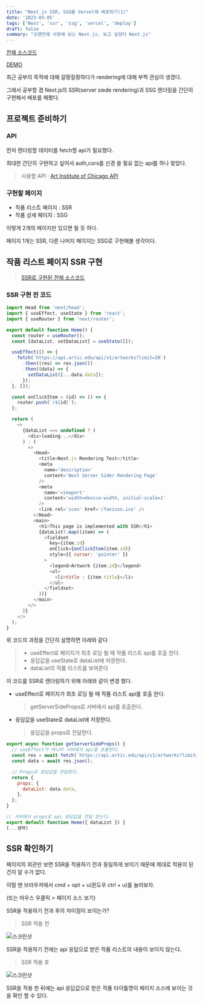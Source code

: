 ```yaml
---
title: "Next.js SSR, SSG를 Vercel에 배포하기(1)"
date: '2023-03-05'
tags: ['Next', 'ssr', 'ssg', 'vercel', 'deploy']
draft: false
summary: "오랜만에 사용해 보는 Next.js, 보고 싶었다 Next.js"
---
```


[전체 소스코드](https://github.com/nostrss/next-render)

[DEMO](https://next-render-hjuyogs9h-nostrss.vercel.app/)

최근 공부의 목적에 대해 갈팡질팡하다가 rendering에 대해 부쩍 관심이 생겼다.

그래서 공부할 겸 Next.js의 SSR(server siede rendering)과 SSG 렌더링을 간단히 구현해서 배포를 해봤다.

## 프로젝트 준비하기

### API

먼저 렌더링할 데이터를 fetch할 api가 필요했다.

최대한 간단히 구현하고 싶어서 auth,cors를 신경 쓸 필요 없는 api를 하나 찾았다.

> 사용할 API : [Art Institute of Chicago API](https://api.artic.edu/docs/)

### 구현할 페이지

- 작품 리스트 페이지 : SSR
- 작품 상세 페이지 : SSG

이렇게 2개의 페이지만 있으면 될 듯 하다.

페이지 1개는 SSR, 다른 나머지 페이지는 SSG로 구현해볼 생각이다.

## 작품 리스트 페이지 SSR 구현

> [SSR로 구현된 전체 소스코드](https://github.com/>nostrss/next-render/blob/main/src/pages/index.js)

### SSR 구현 전 코드

```javascript
import Head from 'next/head';
import { useEffect, useState } from 'react';
import { useRouter } from 'next/router';

export default function Home() {
  const router = useRouter();
  const [dataList, setDataList] = useState([]);

  useEffect(() => {
    fetch(`https://api.artic.edu/api/v1/artworks?limit=20`)
      .then((res) => res.json())
      .then((data) => {
        setDataList([...data.data]);
      });
  }, []);

  const onClickItem = (id) => () => {
    router.push(`/${id}`);
  };

  return (
    <>
      {dataList === undefined ? (
        <div>loading...</div>
      ) : (
        <>
          <Head>
            <title>Next.js Rendering Test</title>
            <meta
              name='description'
              content='Next Server Sider Rendering Page'
            />
            <meta
              name='viewport'
              content='width=device-width, initial-scale=1'
            />
            <link rel='icon' href='/favicon.ico' />
          </Head>
          <main>
            <h1>This page is implemented with SSR</h1>
            {dataList?.map((item) => (
              <fieldset
                key={item.id}
                onClick={onClickItem(item.id)}
                style={{ cursor: 'pointer' }}
              >
                <legend>Artwork {item.id}</legend>
                <ul>
                  <li>title : {item.title}</li>
                </ul>
              </fieldset>
            ))}
          </main>
        </>
      )}
    </>
  );
}
```

위 코드의 과정을 간단히 설명하면 아래와 같다

> - useEffect로 페이지가 최초 로딩 될 때 작품 리스트 api를 호출 한다.
> - 응답값을 useState로 dataList에 저장한다.
> - dataList의 작품 리스트를 보여준다

이 코드를 SSR로 렌더링하기 위해 아래와 같이 변경 했다.

- useEffect로 페이지가 최초 로딩 될 때 작품 리스트 api를 호출 한다.

  > getServerSideProps로 서버에서 api를 호출한다.

- 응답값을 useState로 dataList에 저장한다.
  > 응답값을 props로 전달한다.

```javascript
export async function getServerSideProps() {
  // useEffect가 아니라 서버에서 api를 호출한다.
  const res = await fetch(`https://api.artic.edu/api/v1/artworks?limit=20`);
  const data = await res.json();

  // Props로 응답값을 전달한다.
  return {
    props: {
      dataList: data.data,
    },
  };
}
```

```javascript
// 서버에서 props로 api 응답값을 전달 받는다.
export default function Home({ dataList }) {
(...생략)
```

## SSR 확인하기

페이지의 외관만 보면 SSR을 적용하기 전과 동일하게 보이기 때문에 제대로 적용이 된건지 알 수가 없다.

이럴 땐 브라우저에서 cmd + opt + u(윈도우 ctrl + u)를 눌러보자.

(또는 마우스 우클릭 > 페이지 소스 보기)

SSR을 적용하기 전과 후의 차이점이 보이는가?

> SSR 적용 전

![스크린샷](https://user-images.githubusercontent.com/56717167/223130866-9d953e25-3e92-4ae9-af2d-534dcc16495e.png)

SSR을 적용하기 전에는 api 응답으로 받은 작품 리스트의 내용이 보이지 않는다.

> SSR 적용 후

![스크린샷](https://user-images.githubusercontent.com/56717167/223130879-35552121-0fcb-4631-9b36-2a7565e90e7f.png)

SSR을 적용 한 뒤에는 api 응답값으로 받은 작품 타이틀명이 페이지 소스에 보이는 것을 확인 할 수 있다.
